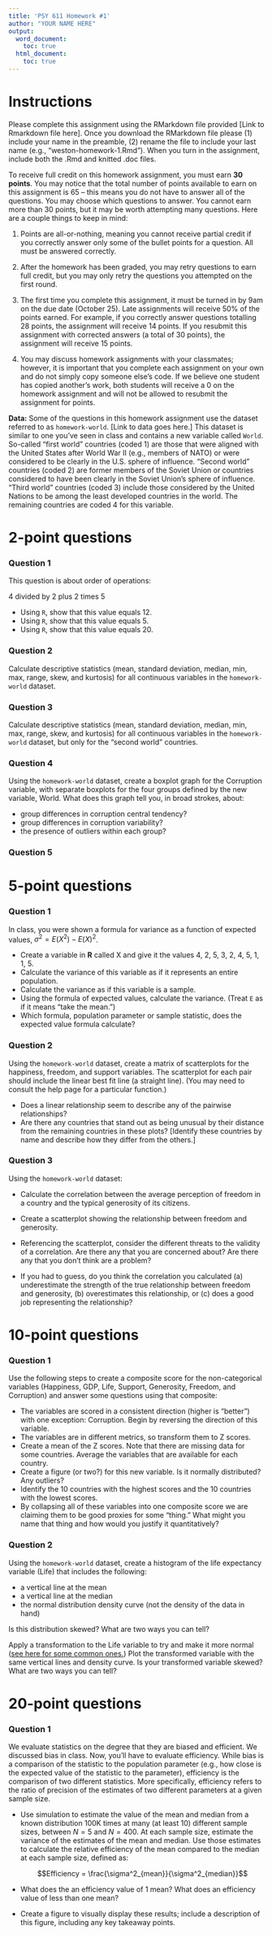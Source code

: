 ```yaml
---
title: 'PSY 611 Homework #1'
author: "YOUR NAME HERE"
output:
  word_document:
    toc: true
  html_document:
    toc: true
---
```


# Instructions

Please complete this assignment using the RMarkdown file provided [Link to Rmarkdown file here]. Once you download the RMarkdown file please (1) include your name in the preamble, (2) rename the file to include your last name (e.g., "weston-homework-1.Rmd"). When you turn in the assignment, include both the .Rmd and knitted .doc files.  

To receive full credit on this homework assignment, you must earn **30 points**. You may notice that the total number of points available to earn on this assignment is 65 -- this means you do not have to answer all of the questions. You may choose which questions to answer. You cannot earn more than 30 points, but it may be worth attempting many questions. Here are a couple things to keep in mind:

1. Points are all-or-nothing, meaning you cannot receive partial credit if you correctly answer only some of the bullet points for a question. All must be answered correctly.

2. After the homework has been graded, you may retry questions to earn full credit, but you may only retry the questions you attempted on the first round. 

3. The first time you complete this assignment, it must be turned in by 9am on the due date (October 25). Late assignments will receive 50% of the points earned. For example, if you correctly answer questions totalling 28 points, the assignment will receive 14 points. If you resubmit this assignment with corrected answers (a total of 30 points), the assignment will receive 15 points.

4. You may discuss homework assignments with your classmates; however, it is important that you complete each assignment on your own and do not simply copy someone else’s code. If we believe one student has copied another’s work, both students will receive a 0 on the homework assignment and will not be allowed to resubmit the assignment for points.

**Data:** Some of the questions in this homework assignment use the dataset referred to as `homework-world`. [Link to data goes here.] This dataset is similar to one you've seen in class and contains a new variable called `World`. So-called "first world" countries (coded 1) are those that were aligned with the United States after World War II (e.g., members of NATO) or were considered to be clearly in the U.S. sphere of influence. "Second world" countries (coded 2) are former members of the Soviet Union or countries considered to have been clearly in the Soviet Union’s sphere of influence. "Third world" countries (coded 3) include those considered by the United Nations to be among the least developed countries in the world. The remaining countries are coded 4 for this variable.

# 2-point questions

### Question 1

This question is about order of operations: 

4 divided by 2 plus 2 times 5

  - Using `R`, show that this value equals 12. 
  - Using `R`, show that this value equals 5.
  - Using `R`, show that this value equals 20. 

### Question 2

Calculate descriptive statistics (mean, standard deviation, median, min, max, range, skew, and kurtosis) for all continuous variables in the `homework-world` dataset. 

### Question 3

Calculate descriptive statistics (mean, standard deviation, median, min, max, range, skew, and kurtosis) for all continuous variables in the `homework-world` dataset, but only for the "second world" countries. 

### Question 4

Using the `homework-world` dataset, create a boxplot graph for the Corruption variable, with separate boxplots for the four groups defined by the new variable, World. What does this graph tell you, in broad strokes, about:

  - group differences in corruption central tendency?
  - group differences in corruption variability?
  - the presence of outliers within each group?

### Question 5 


# 5-point questions

### Question 1

In class, you were shown a formula for variance as a function of expected values, $\sigma^2 = E(X^2) - E(X)^2$. 

  - Create a variable in **R** called X and give it the values 4, 2, 5, 3, 2, 4, 5, 1, 1, 5. 
  - Calculate the variance of this variable as if it represents an entire population.
  - Calculate the variance as if this variable is a sample. 
  - Using the formula of expected values, calculate the variance. (Treat `E` as if it means "take the mean.") 
  - Which formula, population parameter or sample statistic, does the expected value formula calculate?

### Question 2

Using the `homework-world` dataset, create a matrix of scatterplots for the happiness, freedom, and support variables. The scatterplot for each pair should include the linear best fit line (a straight line). (You may need to consult the help page for a particular function.)

  - Does a linear relationship seem to describe any of the pairwise relationships?
  - Are there any countries that stand out as being unusual by their distance from the remaining countries in these plots? [Identify these countries by name and describe how they differ from the others.]

### Question 3 

Using the `homework-world` dataset:

   - Calculate the correlation between the average perception of freedom in a country and the typical generosity of its citizens. 

  - Create a scatterplot showing the relationship between freedom and generosity. 
  
  - Referencing the scatterplot, consider the different threats to the validity of a correlation. Are there any that you are concerned about? Are there any that you don't think are a problem?
  
  - If you had to guess, do you think the correlation you calculated (a) underestimate the strength of the true relationship between freedom and generosity, (b) overestimates this relationship, or (c) does a good job representing the relationship?

# 10-point questions

### Question 1

Use the following steps to create a composite score for the non-categorical variables (Happiness, GDP, Life, Support, Generosity, Freedom, and Corruption) and answer some questions using that composite:

  - The variables are scored in a consistent direction (higher is "better") with one exception: Corruption. Begin by reversing the direction of this variable.
  - The variables are in different metrics, so transform them to Z scores.
  - Create a mean of the Z scores. Note that there are missing data for some countries. Average the variables that are available for each country.
  - Create a figure (or two?) for this new variable. Is it normally distributed? Any outliers?
  - Identify the 10 countries with the highest scores and the 10 countries with the lowest scores.
  - By collapsing all of these variables into one composite score we are claiming them to be good proxies for some "thing." What might you name that thing and how would you justify it quantitatively?
  
### Question 2

Using the `homework-world` dataset, create a histogram of the life expectancy variable (Life) that includes the following:

  - a vertical line at the mean
  - a vertical line at the median
  - the normal distribution density curve (not the density of the data in hand)

Is this distribution skewed? What are two ways you can tell?

Apply a transformation to the Life variable to try and make it more normal ([see here for some common ones.](https://bookdown.org/mike/data_analysis/variable-transformation.html#variable-transformation)) Plot the transformed variable with the same vertical lines and density curve. Is your transformed variable skewed? What are two ways you can tell?

# 20-point questions

### Question 1

We evaluate statistics on the degree that they are biased and efficient. We discussed bias in class. Now, you'll have to evaluate efficiency. While bias is a comparison of the statistic to the population parameter (e.g., how close is the expected value of the statistic to the parameter), efficiency is the comparison of two different statistics. More specifically, efficiency refers to the ratio of precision of the estimates of two different parameters at a given sample size.

  - Use simulation to estimate the value of the mean and median from a known distribution 100K times at many (at least 10) different sample sizes, between $N = 5$ and $N = 400$. At each sample size, estimate the variance of the estimates of the mean and median. Use those estimates to calculate the relative efficiency of the mean compared to the median at each sample size, defined as: 
  
      $$Efficiency = \frac{\sigma^2_{mean}}{\sigma^2_{median}}$$

  - What does the an efficiency value of 1 mean? What does an efficiency value of less than one mean?

  - Create a figure to visually display these results; include a description of this figure, including any key takeaway points.
    

 

 
  
  